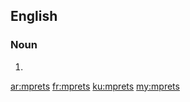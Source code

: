 ==English==

===Noun===
{{head|en|plural}}

# {{plural of|mpret|lang=en}}

[[ar:mprets]]
[[fr:mprets]]
[[ku:mprets]]
[[my:mprets]]